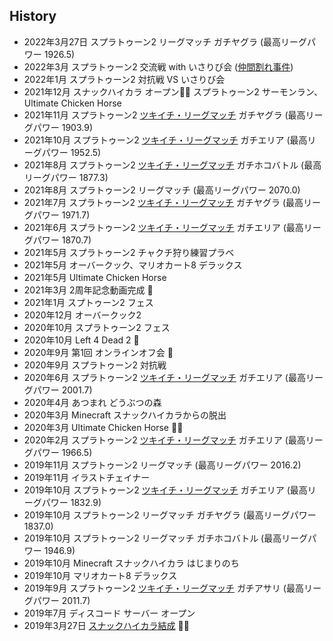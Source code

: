 ## History

* 2022年3月27日 スプラトゥーン2 リーグマッチ ガチヤグラ (最高リーグパワー 1926.5)
* 2022年3月 スプラトゥーン2 交流戦 with いさりび会 ([仲間割れ事件](https://twitter.com/pokopon_peco/status/1508075536999845893))
* 2022年1月 スプラトゥーン2 対抗戦 VS いさりび会
* 2021年12月 スナックハイカラ オープン🍻✨ スプラトゥーン2 サーモンラン、Ultimate Chicken Horse
* 2021年11月 スプラトゥーン2 [ツキイチ・リーグマッチ](https://twitter.com/SplatoonJP/status/1458359544875208704?s=20) ガチヤグラ (最高リーグパワー 1903.9)
* 2021年10月 スプラトゥーン2 [ツキイチ・リーグマッチ](https://twitter.com/SplatoonJP/status/1446400747814412292?s=20) ガチエリア (最高リーグパワー 1952.5)
* 2021年8月 スプラトゥーン2 [ツキイチ・リーグマッチ](https://twitter.com/SplatoonJP/status/1424656970003406850?s=20) ガチホコバトル (最高リーグパワー 1877.3)
* 2021年8月 スプラトゥーン2 リーグマッチ (最高リーグパワー 2070.0)
* 2021年7月 スプラトゥーン2 [ツキイチ・リーグマッチ](https://twitter.com/SplatoonJP/status/1413415395751567362?s=20) ガチヤグラ (最高リーグパワー 1971.7)
* 2021年6月 スプラトゥーン2 [ツキイチ・リーグマッチ](https://twitter.com/SplatoonJP/status/1402551815388999683?s=20) ガチエリア (最高リーグパワー 1870.7)
* 2021年5月 スプラトゥーン2 チャクチ狩り練習プラベ
* 2021年5月 オーバークック、マリオカート8 デラックス
* 2021年5月 Ultimate Chicken Horse
* 2021年3月 2周年記念動画完成 🎉 
* 2021年1月 スプトゥーン2 フェス
* 2020年12月 オーバークック2
* 2020年10月 スプラトゥーン2 フェス
* 2020年10月 Left 4 Dead 2 🧟
* 2020年9月 第1回 オンラインオフ会 🍻
* 2020年9月 スプラトゥーン2 対抗戦
* 2020年6月 スプラトゥーン2 [ツキイチ・リーグマッチ](https://twitter.com/SplatoonJP/status/1269911290857820160?s=20) ガチエリア (最高リーグパワー 2001.7)
* 2020年4月 あつまれ どうぶつの森
* 2020年3月 Minecraft スナックハイカラからの脱出
* 2020年3月 Ultimate Chicken Horse 🐔🐴
* 2020年2月 スプラトゥーン2 [ツキイチ・リーグマッチ](https://twitter.com/SplatoonJP/status/1224263671729266688?s=20) ガチエリア (最高リーグパワー 1966.5)
* 2019年11月 スプラトゥーン2 リーグマッチ (最高リーグパワー 2016.2)
* 2019年11月 イラストチェイナー
* 2019年10月 スプラトゥーン2 [ツキイチ・リーグマッチ](https://twitter.com/SplatoonJP/status/1179330589402501122?s=20) ガチエリア (最高リーグパワー 1832.9)
* 2019年10月 スプラトゥーン2 リーグマッチ ガチヤグラ (最高リーグパワー 1837.0)
* 2019年10月 スプラトゥーン2 リーグマッチ ガチホコバトル (最高リーグパワー 1946.9)
* 2019年10月 Minecraft スナックハイカラ はじまりのち
* 2019年10月 マリオカート8 デラックス
* 2019年9月 スプラトゥーン2 [ツキイチ・リーグマッチ](https://twitter.com/SplatoonJP/status/1168812167417622528?s=20) ガチアサリ (最高リーグパワー 2011.7)
* 2019年7月 ディスコード サーバー オープン
* 2019年3月27日 [スナックハイカラ結成](https://twitter.com/_mochi0/status/1109054824006377472) 🍾✨
